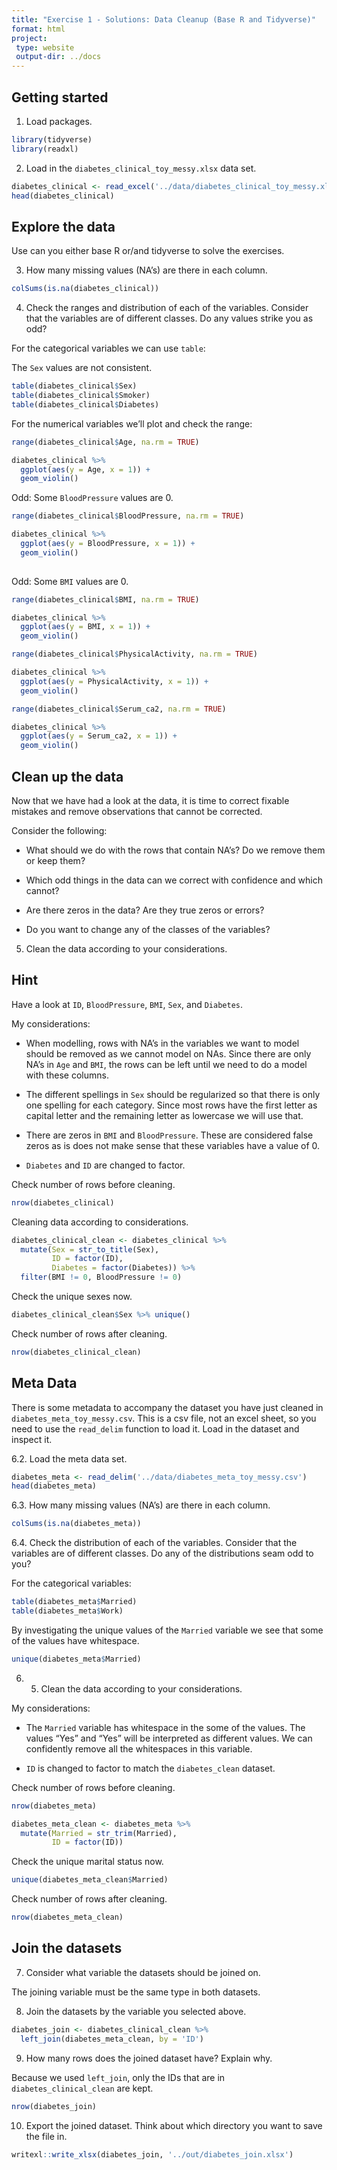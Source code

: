 ```yaml
---
title: "Exercise 1 - Solutions: Data Cleanup (Base R and Tidyverse)"
format: html
project:
 type: website
 output-dir: ../docs
---
```


## Getting started

1.  Load packages.

```r
library(tidyverse)
library(readxl)
```

2.  Load in the `diabetes_clinical_toy_messy.xlsx` data set.

```r
diabetes_clinical <- read_excel('../data/diabetes_clinical_toy_messy.xlsx')
head(diabetes_clinical)
```

## Explore the data

Use can you either base R or/and tidyverse to solve the exercises. 

3.  How many missing values (NA's) are there in each column. 

```r
colSums(is.na(diabetes_clinical))
```

4.  Check the ranges and distribution of each of the variables. Consider that the variables are of different classes. Do any values strike you as odd?


For the categorical variables we can use `table`:

The `Sex` values are not consistent. 

```r
table(diabetes_clinical$Sex)
table(diabetes_clinical$Smoker)
table(diabetes_clinical$Diabetes)
```

For the numerical variables we'll plot and check the range:

```r
range(diabetes_clinical$Age, na.rm = TRUE)

diabetes_clinical %>% 
  ggplot(aes(y = Age, x = 1)) + 
  geom_violin()
```

Odd: Some `BloodPressure` values are 0. 

```r
range(diabetes_clinical$BloodPressure, na.rm = TRUE)

diabetes_clinical %>% 
  ggplot(aes(y = BloodPressure, x = 1)) + 
  geom_violin() 
  
```

Odd: Some `BMI` values are 0. 

```r
range(diabetes_clinical$BMI, na.rm = TRUE)

diabetes_clinical %>% 
  ggplot(aes(y = BMI, x = 1)) + 
  geom_violin()
```

```r
range(diabetes_clinical$PhysicalActivity, na.rm = TRUE)

diabetes_clinical %>% 
  ggplot(aes(y = PhysicalActivity, x = 1)) + 
  geom_violin()
```

```r
range(diabetes_clinical$Serum_ca2, na.rm = TRUE)

diabetes_clinical %>% 
  ggplot(aes(y = Serum_ca2, x = 1)) + 
  geom_violin()
```


## Clean up the data

Now that we have had a look at the data, it is time to correct fixable mistakes and remove observations that cannot be corrected.

Consider the following:

-   What should we do with the rows that contain NA's? Do we remove them or keep them?

-   Which odd things in the data can we correct with confidence and which cannot?

-   Are there zeros in the data? Are they true zeros or errors?

-   Do you want to change any of the classes of the variables?

5.  Clean the data according to your considerations.

::: {.callout-tip collapse="true"}
## Hint
Have a look at `ID`, `BloodPressure`, `BMI`, `Sex`, and `Diabetes`. 
:::

My considerations:

-   When modelling, rows with NA's in the variables we want to model should be removed as we cannot model on NAs. Since there are only NA's in `Age` and `BMI`, the rows can be left until we need to do a model with these columns.

-   The different spellings in `Sex` should be regularized so that there is only one spelling for each category. Since most rows have the first letter as capital letter and the remaining letter as lowercase we will use that.

-   There are zeros in `BMI` and `BloodPressure`. These are considered false zeros as is does not make sense that these variables have a value of 0.

-   `Diabetes` and `ID` are changed to factor. 

Check number of rows before cleaning.
```r
nrow(diabetes_clinical)
```

Cleaning data according to considerations.
```r
diabetes_clinical_clean <- diabetes_clinical %>% 
  mutate(Sex = str_to_title(Sex),
         ID = factor(ID),
         Diabetes = factor(Diabetes)) %>% 
  filter(BMI != 0, BloodPressure != 0) 
```

Check the unique sexes now.
```r
diabetes_clinical_clean$Sex %>% unique()
```

Check number of rows after cleaning. 
```r
nrow(diabetes_clinical_clean)
```

## Meta Data

There is some metadata to accompany the dataset you have just cleaned in `diabetes_meta_toy_messy.csv`. This is a csv file, not an excel sheet, so you need to use the `read_delim` function to load it. Load in the dataset and inspect it. 

6.2. Load the meta data set.

```r
diabetes_meta <- read_delim('../data/diabetes_meta_toy_messy.csv')
head(diabetes_meta)
```

6.3. How many missing values (NA's) are there in each column. 

```r
colSums(is.na(diabetes_meta))
```

6.4. Check the distribution of each of the variables. Consider that the variables are of different classes. Do any of the distributions seam odd to you?

For the categorical variables:
```r
table(diabetes_meta$Married)
table(diabetes_meta$Work)
```

By investigating the unique values of the `Married` variable we see that some of the values have whitespace. 
```r
unique(diabetes_meta$Married)
```

6. 5.  Clean the data according to your considerations.

My considerations:

-   The `Married` variable has whitespace in the some of the values. The values "Yes" and "Yes " will be interpreted as different values. We can confidently remove all the whitespaces in this variable. 

-   `ID` is changed to factor to match the `diabetes_clean` dataset. 

Check number of rows before cleaning.
```r
nrow(diabetes_meta)
```

```r
diabetes_meta_clean <- diabetes_meta %>% 
  mutate(Married = str_trim(Married),
         ID = factor(ID))
```

Check the unique marital status now.
```r
unique(diabetes_meta_clean$Married)
```

Check number of rows after cleaning.
```r
nrow(diabetes_meta_clean)
```

## Join the datasets

7. Consider what variable the datasets should be joined on.

The joining variable must be the same type in both datasets.


8. Join the datasets by the variable you selected above.
```r
diabetes_join <- diabetes_clinical_clean %>% 
  left_join(diabetes_meta_clean, by = 'ID')
```

9. How many rows does the joined dataset have? Explain why. 

Because we used `left_join`, only the IDs that are in `diabetes_clinical_clean` are kept. 

```r
nrow(diabetes_join)
```

10. Export the joined dataset. Think about which directory you want to save the file in. 
```r
writexl::write_xlsx(diabetes_join, '../out/diabetes_join.xlsx')
```

